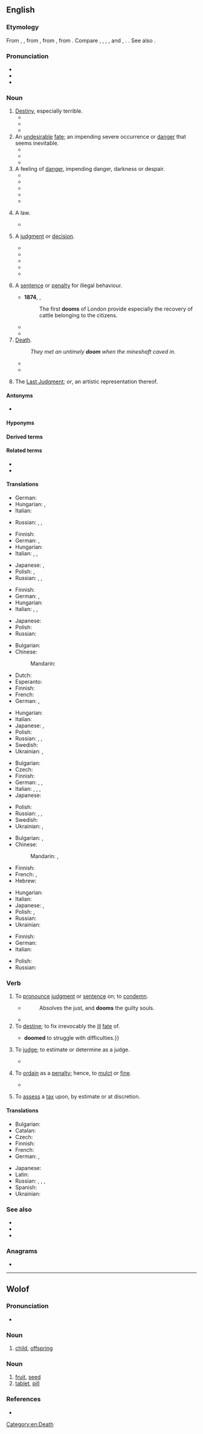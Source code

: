 {{also|Doom|dom|Dom|DOM|-dom}}
==English==

===Etymology===
{{root|en|ine-pro|*dʰeh₁-}}
From {{inh|en|enm|dome}}, {{m|enm|dom}}, from {{inh|en|ang|dōm|t=[[judgement]]}}, from {{inh|en|gem-pro|*dōmaz}}, from {{inh|en|ine-pro|*dʰóh₁mos}}. Compare {{cog|fy|doem}}, {{cog|nl|doem}}, {{cog|da|-}}, {{cog|no|-}}, and {{cog|sv|dom}}, {{cog|is|dómur}}. {{doublet|en|duma}}. See also {{m|en|deem}}.

===Pronunciation===
* {{IPA|en|/duːm/}}
* {{audio|en|en-us-doom.ogg|Audio (US)}}
* {{rhymes|en|uːm|s=1}}

===Noun===
{{en-noun|~}}

# [[destiny|Destiny]], especially terrible.
#* {{RQ:Dryden Miscellaneous Works|IV|The First Book of Homer's Ilias|415|This, for the night; by day, the web and loom, / And homely houſhold-taſk, ſhall be her '''doom''',}}
#* {{quote-journal|en|year=2007|volume=92|issue=4|page=495|title=Fustian Days: Book One: Sonic Goddam Boom|author=Billy Lee Brammer|journal=Southwest Review|passage="When should I expect him?" Roy said, resigned to his '''doom'''.}}
#* {{quote-journal|en|date=December 11, 2009|volume=59|issue=8|page=4|title=Robin Hood|author=Karen Gormandy|passage="After he takes the throne, you will be arrested." / "You lie like your master, Carfax. Your '''doom''' is sealed."}}
# An [[undesirable]] [[fate]]; an impending severe occurrence or [[danger]] that seems inevitable.
#* {{quote-journal|en|year=2004|volume=89|issue=4|page=479|title=The Turpentine Still|author=Arthur Miller|journal=Southwest Review|passage=unlike Vincent, he wasn't quite taken in by the outbreak of hopefulness on all sides. After all, nothing about the tanks or the process had been resolved; an air of '''doom''' still hung undisturbed over the project.}}
#* {{quote-journal|en|year=2007|month=February| volume=71| issue=773| page=45| title=Tapestries in Oil| author=Bob Bahr| journal=American Artist| passage=Such paintings are inherently moody, and Elliott likes that-even as he carefully avoids dictating a specific mood. "Yesterday I painted the last light of the day-the trees looked pink, and the mountain's shadow was coming over them. It created a feeling of nostalgia... or impending '''doom'''... or still, quiet, peacefulness. It depends on the viewer's feelings about the scene, not just mine."}}
#* {{quote-journal|en|date=April 27, 2009|section=Sports|page=7C| title=After Lions^ gamble, lots of big men tapped| author=Nate Davis| work=USA Today| passage=Chung was the first of its four picks in Round 2. His arrival might spell '''doom''' for Rodney Harrison.}}
# A feeling of [[danger]], impending danger, darkness or despair.
#* {{quote-book|en|year=2006|title=Once upon a wedding night|author=Sophie Jordan| passage=She halted her pacing steps as the ugly significance of Nicholas Caulfield's pending arrival washed over her. Ruin. Destitution. '''Doom''' settled like a heavy stone in her chest.}}
#* {{quote-book|en|title=The Year the Lights Came on|page=204|author=Terry Kay| co-authors=William J. Scheick| year=2007| passage=Feeling '''doom''', as we learned in the beautiful folk language of blacks who knew the truth of it, began with a single unexpected oddity — a redbird out of season, hail out of cloudless skies, dogs cowering under the house}}
#* {{quote-book|en|title=Real Life Freedom|page=25|author=Beverly Fincham| year=2008| passage=I'm taking medications every day; never thinking I would be spiraling into nothing but a nightmare that made me feel '''doom'''.}}
#* {{quote-journal|en|year=2009|month=March|volume=122|issue=3|page=15| title=Forget the rules and make the leap|author=Deanna Roy| journal=Writer| passage=Then the smiling narrator filled me with '''doom''': I was expected to pull my own rip cord. I nearly fainted.}}
#* {{quote-journal|en|title=What to do when it all goes right|author=Mark Morford| date=July 20, 2010| passage=perhaps you do that most rare of things when reading the news: You grin, exhale, stop feeling '''doom''' in every crevasse and corner of your body.|work=San Francisco Chronicle}}
# {{lb|en|countable|obsolete}} A law.
#* {{quote-book|en|author=Beatrice Adelaide Lees| title=Alfred the Great: the truth teller, maker of England, 848-899| page=211| year=1915| passage="What ye will not that other men should do unto you, that do ye not unto other men." "From this one '''doom'''," comments Alfred, "a man may bethink him how he should judge every one rightly: he needs no other doombook."}}
# {{lb|en|countable|obsolete}} A [[judgment]] or [[decision]].
#* {{quote-book|en|author=Edward Fairfax, transl.|title={{w|Jerusalem Delivered}}| year=1600| original=Gerusalemme Liberata| by={{w|Torquato Tasso}}| passage=And there he learned of things and haps to come, / To give foreknowledge true, and certain '''doom'''.}}
#* {{RQ:KJV|2 Esdras|7|43|passage=But the day of '''doome''' shall be the end of this time, and the beginning of the immortality for to come, wherein corruption is past.}}
#* {{quote-book|en|title=[[w:Ancient law|Ancient Law]]|page=22| author={{w|Henry Sumner Maine}}| year=1861| passage=Kings are spoken of as if they had a store of "Themistes" ready to hand for use; but it must be distinctly understood that they are not laws, but judgments, or, to take the exact Teutonic equivalent, "'''dooms'''."}}
#* {{quote-book|en|author=Beatrice Adelaide Lees|title=Alfred the Great: the truth teller, maker of England, 848-899| page=208| year=1915| passage=when Alfred in turn set himself to the task of stating and interpreting the law of his kingdom, there were already precedents for him to follow, in the written "'''dooms'''" (domas) of his predecessors, — themselves but a small portion of the still unwritten custom}}
#* {{quote-book|en|author={{w|J. R. R. Tolkien}}|title={{w|The Silmarillion}}| page=88| year=1977| passage=Therefore I say that we will go on, and this '''doom''' I add: the deeds that we shall do shall be the matter of song until the last days of Arda.}}
# {{lb|en|countable|obsolete}} A [[sentence]] or [[penalty]] for illegal behaviour.
#* '''1874''', {{w|John Richard Green}}, ''{{w|A Short History of the English People}}''
#*: The first '''dooms''' of London provide especially the recovery of cattle belonging to the citizens.
#* {{quote-book|en|title=An institute of the law of Scotland|page=989| author=John Erskine| co-authors=Sir George Mackenzie, James Ivory| year=1828| passage=Appeals were by our ancient law styled falsing of '''dooms'''. They were to be entered immediately after '''doom''' or sentence was pronounced,}}
#* {{RQ:Gilbert and Sullivan Mikado|song=A More Humane Mikado|page=36|passage=The billiard '''sharp''' whom anyone catches / His '''doom'''’s extremely hard— / He’s made to dwell— / In a dungeon cell / On a spot that’s always barred.}}
# [[death|Death]].
#: ''They met an untimely '''doom''' when the mineshaft caved in.''
#* {{quote-book|en|title=Titus Andronicus|author={{w|William Shakespeare}} |year=1593| passage=This is the day of '''doom''' for Bassianus.}}
#* {{quote-book|en|year=2009|title=Tangled lies|author=Anne Kristin Stuart| passage=The engines were rumbling, missing every now and then, and Rachel leaned back in her seat, prepared to meet her '''doom''' somewhere over the Pacific. At least there was a priest at hand -- maybe she could entice him to hear a final confession.}}
# {{lb|en|sometimes capitalized}} The [[Last Judgment]]; ''or'', an artistic representation thereof.

====Antonyms====
* {{sense|undesirable fate}} {{l|en|fortune}}

====Hyponyms====
{{col3
|en|entropic doom
|foredoom
|predoom
}}

====Derived terms====
{{der4
|en|doom-and-gloomer
|gloom-and-doomer
|doomer
|doomful
|doomless
|doomlike
|doom metal
|doomsayer
|doomsday
|doomster
|doomy
|gloom and doom
}}

====Related terms====
* {{l|en|deem}}
* {{l|en|-dom}}

====Translations====
{{trans-top|obsolete: law}}
* German: {{t+|de|Bann|m}}
* Hungarian: {{t+|hu|törvény}}, {{t+|hu|rendelet}}
* Italian: {{t+|it|sentenza|f}}
{{trans-mid}}
* Russian: {{t|ru|Стра́шный суд|m}}, {{t+|ru|суд|m}}, {{t+|ru|зако́н|m}}
{{trans-bottom}}

{{trans-top|obsolete: judgment or decision}}
* Finnish: {{t+|fi|tuomio}}
* German: {{t+|de|Urteil|n}}, {{t+|de|Verbannung|f}}
* Hungarian: {{t+|hu|ítélet}}
* Italian: {{t+|it|sentenza|f}}, {{t+|it|giudizio|m}}, {{t+|it|decisione|f}}
{{trans-mid}}
* Japanese: {{t+|ja|宣告|tr=せんこく, senkoku|sc=Jpan}}, {{t+|ja|判決|tr=はんけつ, hanketsu|sc=Jpan}}
* Polish: {{t+|pl|sąd|m}}, {{t+|pl|osąd|m}}
* Russian: {{t+|ru|пригово́р|m}}, {{t+|ru|реше́ние|n}}, {{t+|ru|декре́т|m}}
{{trans-bottom}}

{{trans-top|obsolete: sentence or penalty}}
* Finnish: {{t+|fi|tuomio}}
* German: {{t+|de|Urteil|n}}, {{t+|de|Strafe|f}}
* Hungarian: {{t+|hu|ítélet}}
* Italian: {{t+|it|sentenza|f}}, {{t|it|penalità|f}}, {{t+|it|condanna|f}}
{{trans-mid}}
* Japanese: {{t+|ja|刑罰|tr=けいばつ, keibatsu|sc=Jpan}}
* Polish: {{t+|pl|wyrok|m}}
* Russian: {{t+|ru|пригово́р|m}}
{{trans-bottom}}

{{trans-top|death}}
* Bulgarian: {{t+|bg|гибел|f}}
* Chinese:
*: Mandarin: {{t+|cmn|死亡|tr=sǐwáng|sc=Hani}}
* Dutch: {{t+|nl|ondergang|c}}
* Esperanto: {{t+|eo|morto}}
* Finnish: {{t+|fi|kohtalo}}
* French: {{t+|fr|mort|f}}
* German: {{t+|de|Untergang|m}}, {{t+|de|Tod|m}}
{{trans-mid}}
* Hungarian: {{t+|hu|végzet}}
* Italian: {{t+|it|morte|f}}
* Japanese: {{t+|ja|死|tr=[[し]], shi|sc=Jpan}}, {{t+|ja|滅亡|tr=めつぼう, metsubō|sc=Jpan}}
* Polish: {{t+|pl|zguba|f}}
* Russian: {{t+|ru|смерть|f}}, {{t+|ru|ги́бель|f}}, {{t+|ru|кончи́на|f}}
* Swedish: {{t+|sv|undergång|c}}
* Ukrainian: {{t+|uk|смерть}}, {{t|uk|загибель}}
{{trans-bottom}}

{{trans-top|destiny, especially terrible}}
* Bulgarian: {{t+|bg|участ|f}}
* Czech: {{t+|cs|osud|m}}
* Finnish: {{t+|fi|kohtalo}}
* German: {{t+|de|Schicksal|n}}, {{t+|de|Verhängnis|n}}, {{t+|de|Verderben|n}}
* Italian: {{t+|it|sorte|f}}, {{t+|it|fato|m}}, {{t+|it|avversità|f}}, {{t+|it|presagio|m}}
* Japanese: {{t+|ja|運命|tr=うんめい, unmei|sc=Jpan}}
{{trans-mid}}
* Polish: {{t+|pl|fatum|n}}
* Russian: {{t+|ru|рок|m}}, {{t+|ru|судьба́|f}}, {{t+|ru|фа́тум|m}}
* Swedish: {{t+|sv|öde|n}}
* Ukrainian: {{t+|uk|доля}}, {{t|uk|приреченість}}
{{trans-bottom}}

{{trans-top|undesirable fate}}
* Bulgarian: {{t+|bg|орис|f}}, {{t+|bg|участ|f}}
* Chinese:
*: Mandarin: {{t+|cmn|厄運|sc=Hani}}, {{t+|cmn|厄运|tr=èyùn|sc=Hani}}
* Finnish: {{t+|fi|loppu}}
* French: {{t+|fr|ruine|f}}, {{t+|fr|perte|f}}
* Hebrew: {{t+|he|אֲבַדּוֹן|tr=avadón|m}}
{{trans-mid}}
* Hungarian: {{t+|hu|végzet}}
* Italian: {{t+|it|rovina|f}}
* Japanese: {{t+|ja|凶運|tr=きょううん, kyōun|sc=Jpan}}, {{t+|ja|災難|tr=さいなん, sainan|sc=Jpan}}
* Polish: {{t+|pl|zagłada|f}}, {{t+|pl|zguba|f}}
* Russian: {{t+|ru|у́часть|f}}
* Ukrainian: {{t+|uk|доля}}
{{trans-bottom}}

{{trans-top|feeling of danger}}
* Finnish: {{t+|fi|kauhu}}
* German: {{t|de|drohendes Unheil|n}}
* Italian: {{t+|it|presagio|m}}
{{trans-mid}}
* Polish: {{t+|pl|groza|f}}
* Russian: {{t+|ru|предчу́вствие|n}}
{{trans-bottom}}

{{trans-see|Last Judgment}}

===Verb===
{{en-verb}}

# {{lb|en|transitive}} To [[pronounce]] [[judgment]] or [[sentence#Noun|sentence]] on; to [[condemn]].
#: {{ux|en|a criminal '''doomed''' to death}}
#* {{RQ:Dryden Aeneis|6}}
#*: Absolves the just, and '''dooms''' the guilty souls.
#* {{quote-web|en|author=Alex McLevy|title=''[[w:Game of Thrones|Game Of Thrones]]'' Suffers the Fog of War in the Battle against the Dead (Newbies)|archiveurl=https://web.archive.org/web/20210531120501/https://www.avclub.com/game-of-thrones-suffers-the-fog-of-war-in-the-battle-ag-1834367999|archivedate=31 May 2021|work={{w|The A.V. Club}}|date=28 April 2019|passage=There was certainly plenty of badass Arya before and after—more on that soon—but here was Arya the living, breathing human, outnumbered and petrified of making the one slight wrong move that would '''doom''' her.}}
# To [[destine]]; to fix irrevocably the [[ill]] [[fate]] of.
#* {{RQ:Macaulay Goldsmith|passage=A man of genius {{...}} '''doomed''' to struggle with difficulties.}}
# {{lb|en|obsolete}} To [[judge]]; to estimate or determine as a judge.
#* {{RQ:Milton Paradise Lost|passage=And while we know not that the King of heaven hath not '''doomed''' this place our safe retreat}}
# {{lb|en|obsolete}} To [[ordain]] as a [[penalty]]; hence, to [[mulct]] or [[fine]].
#* {{RQ:Shakespeare Richard 3|II|i|passage=Have I tongue to '''doom''' my brother's death?}}
# {{lb|en|archaic|US|New England}} To [[assess]] a [[tax]] upon, by estimate or at discretion.

====Translations====
{{trans-top|to condemn}}
* Bulgarian: {{t+|bg|обричам}}
* Catalan: {{t+|ca|damnar}}
* Czech: {{t+|cs|odsoudit}}
* Finnish: {{t+|fi|tuomita}}
* French: {{t+|fr|condamner}}
* German: {{t+|de|verurteilen}}, {{t+|de|verdammen}}
{{trans-mid}}
* Japanese: {{t|ja|断罪|alt=断罪する|tr=だんざいする, danzai suru|sc=Jpan}}
* Latin: {{t|la|sacro}}
* Russian: {{t+|ru|обрека́ть|impf}}, {{t+|ru|обре́чь|pf}}, {{t+|ru|осужда́ть|impf}}, {{t+|ru|осуди́ть|pf}}
* Spanish: {{t+|es|condenar}}
* Ukrainian: {{t|uk|прирікати}}
{{trans-bottom}}

===See also===
* {{l|en|doomsday}}
* {{l|en|doomsaying}}
* {{l|en|damn}}

===Anagrams===
* {{anagrams|en|a=dmoo|Odom|mood}}

[[Category:en:Death]]

----

==Wolof==

===Pronunciation===
* {{audio|wo|Wo-doom.ogg|Audio}}

===Noun===
{{wo-noun|ji}}

# [[child]], [[offspring]]
{{top|wo|Family}}

===Noun===
{{wo-noun|bi}}

# [[fruit]], [[seed]]
# [[tablet]], [[pill]]

===References===
* {{cite-book
|author=Jean-Léopold Diouf
|chapter=
|title=Dictionnaire wolof-français et français-wolof
|publisher=Éditions KARTHALA
|year=2003
|page=109
|isbn=2-84586-454-X}}